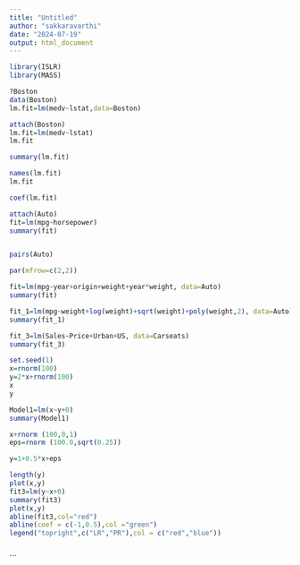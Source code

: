 ---
title: "Untitled"
author: "sakkaravarthi"
date: "2024-07-19"
output: html_document
---

```{r}
library(ISLR)
library(MASS)
```
```{r}
?Boston
data(Boston)
lm.fit=lm(medv~lstat,data=Boston)
```
```{r}
attach(Boston)
lm.fit=lm(medv~lstat)
lm.fit
```
```{r}
summary(lm.fit)
```
```{r}
names(lm.fit)
lm.fit
```
```{r}
coef(lm.fit)
```
```{r}
attach(Auto)
fit=lm(mpg~horsepower)
summary(fit)
```
```{r}
```


```{r}
pairs(Auto)
```
```{r}
par(mfrow=c(2,2))
```


```{r}
fit=lm(mpg~year+origin+weight+year*weight, data=Auto)
summary(fit)
```
```{r}
fit_1=lm(mpg~weight+log(weight)+sqrt(weight)+poly(weight,2), data=Auto)
summary(fit_1)
```
```{r}
fit_3=lm(Sales~Price+Urban+US, data=Carseats)
summary(fit_3)
```
```{r}
set.seed(1)
x=rnorm(100)
y=2*x+rnorm(100)
x
y
```
```{r}
Model1=lm(x~y+0)
summary(Model1)

```
```{r}
x+rnorm (100,0,1)
eps=rnorm (100.0,sqrt(0.25))


```
```{r}
y=1+0.5*x+eps

```

```{r}
length(y)
plot(x,y)
fit3=lm(y~x+0)
summary(fit3)
plot(x,y)
abline(fit3,col="red")
abline(coef = c(-1,0.5),col ="green")
legend("topright",c("LR","PR"),col = c("red","blue"))



```


```

